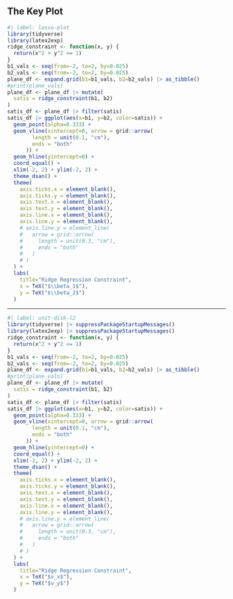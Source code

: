 
## The Key Plot

```r
#| label: lasso-plot
library(tidyverse)
library(latex2exp)
ridge_constraint <- function(x, y) {
  return(x^2 + y^2 <= 1)
}
b1_vals <- seq(from=-2, to=2, by=0.025)
b2_vals <- seq(from=-2, to=2, by=0.025)
plane_df <- expand.grid(b1=b1_vals, b2=b2_vals) |> as_tibble()
#print(plane_vals)
plane_df <- plane_df |> mutate(
  satis = ridge_constraint(b1, b2)
)
satis_df <- plane_df |> filter(satis)
satis_df |> ggplot(aes(x=b1, y=b2, color=satis)) +
  geom_point(alpha=0.333) +
  geom_vline(xintercept=0, arrow = grid::arrow(
        length = unit(0.1, "cm"),
        ends = "both"
      )) +
  geom_hline(yintercept=0) +
  coord_equal() +
  xlim(-2, 2) + ylim(-2, 2) +
  theme_dsan() +
  theme(
    axis.ticks.x = element_blank(),
    axis.ticks.y = element_blank(),
    axis.text.x = element_blank(),
    axis.text.y = element_blank(),
    axis.line.x = element_blank(),
    axis.line.y = element_blank(),
    # axis.line.y = element_line(
    #   arrow = grid::arrow(
    #     length = unit(0.3, "cm"),
    #     ends = "both"
    #   )
    # )
  ) +
  labs(
    title="Ridge Regression Constraint",
    x = TeX("$\\beta_1$"),
    y = TeX("$\\beta_2$")
  )
```

---


```r
#| label: unit-disk-l2
library(tidyverse) |> suppressPackageStartupMessages()
library(latex2exp) |> suppressPackageStartupMessages()
ridge_constraint <- function(x, y) {
  return(x^2 + y^2 <= 1)
}
b1_vals <- seq(from=-2, to=2, by=0.025)
b2_vals <- seq(from=-2, to=2, by=0.025)
plane_df <- expand.grid(b1=b1_vals, b2=b2_vals) |> as_tibble()
#print(plane_vals)
plane_df <- plane_df |> mutate(
  satis = ridge_constraint(b1, b2)
)
satis_df <- plane_df |> filter(satis)
satis_df |> ggplot(aes(x=b1, y=b2, color=satis)) +
  geom_point(alpha=0.333) +
  geom_vline(xintercept=0, arrow = grid::arrow(
        length = unit(0.1, "cm"),
        ends = "both"
      )) +
  geom_hline(yintercept=0) +
  coord_equal() +
  xlim(-2, 2) + ylim(-2, 2) +
  theme_dsan() +
  theme(
    axis.ticks.x = element_blank(),
    axis.ticks.y = element_blank(),
    axis.text.x = element_blank(),
    axis.text.y = element_blank(),
    axis.line.x = element_blank(),
    axis.line.y = element_blank(),
    # axis.line.y = element_line(
    #   arrow = grid::arrow(
    #     length = unit(0.3, "cm"),
    #     ends = "both"
    #   )
    # )
  ) +
  labs(
    title="Ridge Regression Constraint",
    x = TeX("$v_x$"),
    y = TeX("$v_y$")
  )
```

